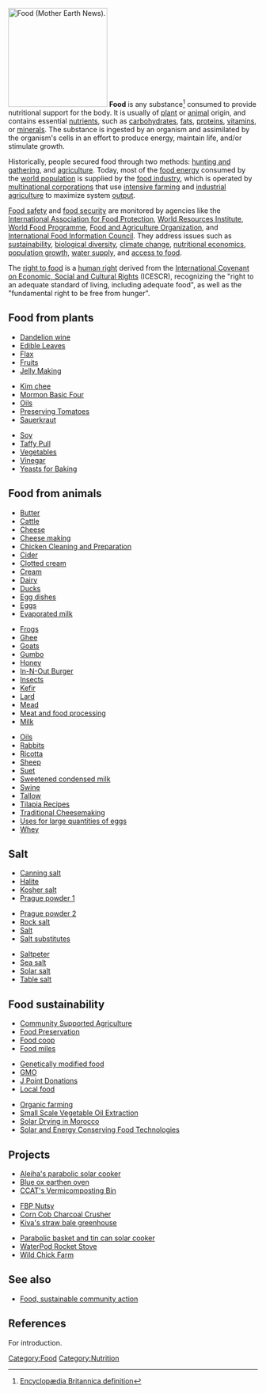 {{Lang|[[Chakula|Kiswahili]] - [[Food|English]]}}

[[Image:lca_food_safety.jpg|thumb|200px|right|Food (Mother Earth News<ref name="[1]">Mother Earth News. ‘The Original Guide to Living Wisely.’ Relish. July 7, 2008. <http://www.motherearthnews.com/uploadedImages/Blogs/Relish!/Food-Safety.jpg>. April 22, 2010.</ref>).]]
'''Food''' is any substance<ref>[http://www.britannica.com/EBchecked/topic/212568/food Encyclopædia Britannica definition]</ref> consumed to provide nutritional support for the body. It is usually of [[plant]]{{w|plant}} or [[animal]]{{w|animal}} origin, and contains essential [[nutrients]], such as [[carbohydrates]]{{w|carbohydrates}}, [[fat]]s, [[proteins]]{{w|proteins}}, [[vitamins]]{{w|vitamins}}, or [[minerals]]{{w|minerals}}. The substance is ingested by an organism and assimilated by the organism's cells in an effort to produce energy, maintain life, and/or stimulate growth.

Historically, people secured food through two methods: [[Hunter-gatherer|hunting and gathering]]{{w|Hunter-gatherer}}, and [[agriculture]]. Today, most of the [[food energy]]{{w|food energy}} consumed by the [[world population]]{{w|world population}} is supplied by the [[food industry]]{{w|food industry}}, which is operated by [[multinational corporations]]{{w|multinational corporations}} that use [[intensive farming]]{{w|intensive farming}} and [[industrial agriculture]]{{w|industrial agriculture}} to maximize system [[Output_(economics)|output]]{{w|Output_(economics)}}.

[[Food safety]] and [[food security]] are monitored by agencies like the [[International Association for Food Protection]]{{w|International Association for Food Protection}}, [[World Resources Institute]]{{w|World Resources Institute}}, [[World Food Programme]]{{w|World Food Programme}}, [[Food and Agriculture Organization]]{{w|Food and Agriculture Organization}}, and [[International Food Information Council]]{{w|International Food Information Council}}. They address issues such as [[sustainability]], [[biological diversity]]{{w|biological diversity}}, [[climate change]], [[nutritional economics]]{{w|nutritional economics}}, [[population growth]], [[water supply]], and [[Food_security|access to food]].

The [[right to food]]{{w|right to food}} is a [[human right]]{{w|human right}} derived from the [[International Covenant on Economic, Social and Cultural Rights]]{{w|International Covenant on Economic, Social and Cultural Rights}} (ICESCR), recognizing the "right to an adequate standard of living, including adequate food", as well as the "fundamental right to be free from hunger".

== Food from plants ==
{{multicol}}
* [[Dandelion wine]]
* [[Edible Leaves]]
* [[Flax]]
* [[Fruits]]
* [[Jelly Making]]
{{multicol-break}}
* [[Kim chee]]
* [[Mormon Basic Four]]
* [[Oils]]
* [[Preserving Tomatoes]]
* [[Sauerkraut]]
{{multicol-break}}
* [[Soy]]
* [[Taffy Pull]]
* [[Vegetables]]
* [[Vinegar]]
* [[Yeasts for Baking]]
{{multicol-end}}

== Food from animals ==
{{multicol}}
* [[Butter]]
* [[Cattle]]
* [[Cheese]]
* [[Cheese making]]
* [[Chicken Cleaning and Preparation]]
* [[Cider]]
* [[Clotted cream]]
* [[Cream]]
* [[Dairy]]
* [[Ducks]]
* [[Egg dishes]]
* [[Eggs]]
* [[Evaporated milk]]
{{multicol-break}}
* [[Frogs]]
* [[Ghee]]
* [[Goats]]
* [[Gumbo]]
* [[Honey]]
* [[In-N-Out Burger]]
* [[Insects]]
* [[Kefir]]
* [[Lard]]
* [[Mead]]
* [[Meat and food processing]]
* [[Milk]]
{{multicol-break}}
* [[Oils]]
* [[Rabbits]]
* [[Ricotta]]
* [[Sheep]]
* [[Suet]]
* [[Sweetened condensed milk]]
* [[Swine]]
* [[Tallow]]
* [[Tilapia Recipes]]
* [[Traditional Cheesemaking]]
* [[Uses for large quantities of eggs]]
* [[Whey]]
{{multicol-end}}

== Salt ==
{{multicol}}
* [[Canning salt]]
* [[Halite]]
* [[Kosher salt]]
* [[Prague powder 1]]
{{multicol-break}}
* [[Prague powder 2]]
* [[Rock salt]]
* [[Salt]]
* [[Salt substitutes]]
{{multicol-break}}
* [[Saltpeter]]
* [[Sea salt]]
* [[Solar salt]]
* [[Table salt]]
{{multicol-end}}

== Food sustainability ==
{{multicol}}
* [[Community Supported Agriculture]]
* [[Food Preservation]]
* [[Glossary_of_sustainability_terms#F|Food coop]]
* [[Food miles]]
{{multicol-break}}
* [[Genetically modified food]]
* [[GMO]]
* [[J Point Donations]]
* [[Local food]]
{{multicol-break}}
* [[Organic farming]]
* [[Small Scale Vegetable Oil Extraction]]
* [[Solar Drying in Morocco]]
* [[Solar and Energy Conserving Food Technologies]]
{{multicol-end}}

== Projects ==
{{multicol}}
* [[Aleiha's parabolic solar cooker]]
* [[Blue ox earthen oven]]
* [[CCAT's Vermicomposting Bin]]
{{multicol-break}}
* [[FBP Nutsy]]
* [[Corn Cob Charcoal Crusher]]
* [[Kiva's straw bale greenhouse]]
{{multicol-break}}
* [[Parabolic basket and tin can solar cooker]]
* [[WaterPod Rocket Stove]]
* [[Wild Chick Farm]]
{{multicol-end}}

== See also ==
*[[Food, sustainable community action]]
{{portal box|Food and agriculture}}

== References ==
{{reflist|2}}

;For introduction.
{{attrib wikipedia|Food}}

[[Category:Food]]
[[Category:Nutrition]]